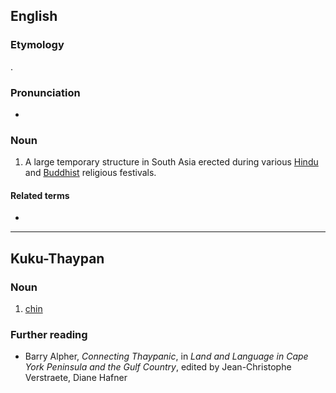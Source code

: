 ==English==
{{wikipedia}}

===Etymology===
{{bor|en|ta|பந்தல்|withtext=1}}.

===Pronunciation===
* {{IPA|/ˈpændəl/|lang=en}}

===Noun===
{{en-noun}}

# A large temporary structure in South Asia erected during various [[Hindu]] and [[Buddhist]] religious festivals.

====Related terms====
* {{l|en|shamiana}}

----

==Kuku-Thaypan==

===Noun===
{{head|typ|noun}}

# [[chin]]

===Further reading===
* Barry Alpher, ''Connecting Thaypanic'', in ''Land and Language in Cape York Peninsula and the Gulf Country'', edited by Jean-Christophe Verstraete, Diane Hafner